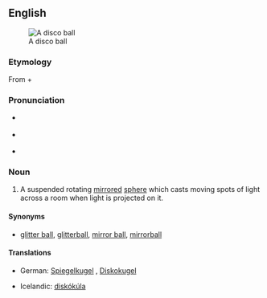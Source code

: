 {{was wotd|2007|December|31}}
{{wikipedia}}
==English==
[[Image:Disco ball.jpg|thumb|A disco ball]]
===Etymology===
From {{term|disco}} + {{term|ball}}

===Pronunciation===
* {{a|RP}} {{IPA|/ˈdɪskəʊ ˌbɔːl/}}
* {{a|US}} {{IPA|/ˈdɪskoʊ ˌbɑːl/|/ˈdɪskoʊ ˌbɔːl/}}
* {{audio|en-us-disco ball.ogg|Audio (US)}}

===Noun===
{{en-noun|sg=[[disco]] [[ball]]}}

# A suspended rotating [[mirror]]ed [[sphere]] which casts moving spots of light across a room when light is projected on it.

====Synonyms====
* {{sense|a mirrored sphere}} [[glitter ball]], [[glitterball]], [[mirror ball]], [[mirrorball]]

====Translations====
{{trans-top|mirrored sphere}}
*German: [[Spiegelkugel]] {{f}}, [[Diskokugel]] {{f}}
{{trans-mid}}
*Icelandic: [[diskókúla]] {{f}}
{{trans-bottom}}